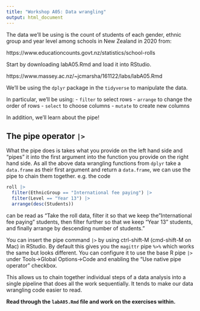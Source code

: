 ```yaml
---
title: "Workshop A05: Data wrangling"
output: html_document
---
```


The data we'll be using is the count of students of each gender, ethnic group and year level among schools in New Zealand in 2020 from:

https://www.educationcounts.govt.nz/statistics/school-rolls

Start by downloading labA05.Rmd and load it into RStudio.

https://www.massey.ac.nz/~jcmarsha/161122/labs/labA05.Rmd

We'll be using the `dplyr` package in the `tidyverse` to manipulate the data.

In particular, we'll be using:
 - `filter` to select rows
 - `arrange` to change the order of rows
 - `select` to choose columns
 - `mutate` to create new columns
 
In addition, we'll learn about the pipe!
 
## The pipe operator `|>`
 
What the pipe does is takes what you provide on the left hand side and "pipes" it into the first argument into the function you provide on the right hand side. As all the above data wrangling functions from `dplyr` take a `data.frame` as their first argument and return a `data.frame`, we can use the pipe to chain them together. e.g. the code

```r
roll |>
  filter(EthnicGroup == "International fee paying") |>
  filter(Level == "Year 13") |>
  arrange(desc(Students))
```

can be read as "Take the roll data, filter it so that we keep the "International fee paying" students, then filter further so that we keep "Year 13" students, and finally arrange by descending number of students."

You can insert the pipe command `|>` by using ctrl-shift-M (cmd-shift-M on Mac) in RStudio. By default this gives you the `magittr` pipe `%>%` which works the same but looks different. You can configure it to use the base R pipe `|>` under Tools->Global Options->Code and enabling the "Use native pipe operator" checkbox.

This allows us to chain together individual steps of a data analysis into a single pipeline that does all the work sequentially. It tends to make our data wrangling code easier to read.

**Read through the `labA05.Rmd` file and work on the exercises within.**
